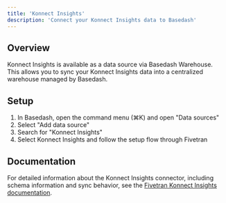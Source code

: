 ```yaml
---
title: 'Konnect Insights'
description: 'Connect your Konnect Insights data to Basedash'
---
```


## Overview

Konnect Insights is available as a data source via Basedash Warehouse. This allows you to sync your Konnect Insights data into a centralized warehouse managed by Basedash.

## Setup

1. In Basedash, open the command menu (⌘K) and open "Data sources"
2. Select "Add data source"
3. Search for "Konnect Insights"
4. Select Konnect Insights and follow the setup flow through Fivetran

## Documentation

For detailed information about the Konnect Insights connector, including schema information and sync behavior, see the [Fivetran Konnect Insights documentation](https://fivetran.com/docs/connectors/applications/konnect-insights).
